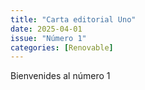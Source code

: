 ```yaml
---
title: "Carta editorial Uno"
date: 2025-04-01
issue: "Número 1"
categories: [Renovable]
---
```



Bienvenides al número 1